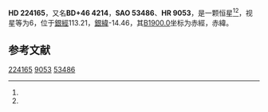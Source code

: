 {{Starbox begin
| name = HD 224165
}}
{{Starbox observe
| epoch = [[J2000.0|J2000.0]]
| constell = {{星座名待查}}<ref name=SIMBAD>{{cite web
 | url=http://simbad.u-strasbg.fr/simbad/sim-id?Ident=HR+9053
 | title =Pulsating variable Star
 | publisher=Centre de Données astronomiques de Strasbourg
 | work=SIMBAD
 | accessdate=2012-07-13}}</ref><ref name=DATA>{{cite web
 | url=http://vizier.u-strasbg.fr/viz-bin/VizieR-5?-out.add=.&-source=5050&-corr=PK=HR&-out.max=9999&HR=9053
 | title=VizieR Detailed Page
 | accessdate=2012-07-13
 | archive-date=2019-02-16
 | archive-url=https://web.archive.org/web/20190216103608/http://vizier.u-strasbg.fr/viz-bin/VizieR-5?-out.add=.&-source=5050&-corr=PK=HR&-out.max=9999&HR=9053
 | dead-url=no
 }}</ref>
| 星官 = 
| ra = {{RA|23|55|33.6}}<ref name=SIMBAD /><ref name=DATA />
| dec = {{DEC|+47|21|21}}<ref name=SIMBAD /><ref name=DATA />
| appmag_v = 6<ref name=SIMBAD /><ref name=DATA />
}}
{{Starbox character
| class = G8Ib<ref name=SIMBAD /><ref name=DATA />
| b-v = 1.16<ref name=SIMBAD /><ref name=DATA />
| u-b = 0.94<ref name=SIMBAD /><ref name=DATA />
| r-i = <ref name=SIMBAD /><ref name=DATA />
| variable = 
}}
{{Starbox astrometry
| radial_v = 0.94
| prop_mo_ra = -17
| parallax = 
| p_error = 
}}
{{Starbox catalog
| names =BD+46 4214，[[SAO星表|SAO]] 53486，[[HD星表|HD]] 224165，[[HR星表|HR]] 9053}}
{{Starbox reference |Simbad=HR+9053}}
{{Starbox end}}

'''HD 224165'''，又名'''BD+46 4214'''，'''SAO 53486'''、'''HR 9053'''，是一颗恒星<ref name=SIMBAD /><ref name=DATA />，视星等为6，位于[[銀道座標系|銀經]]113.21，[[銀道座標系|銀緯]]-14.46，其[[B1900.0|B1900.0]]坐标为赤經{{RA|23|50|30.5}}，赤緯{{DEC|+46|-14.46|58}}。

== 参考文献 ==
{{reflist}}

{{star-stub}}

[[Category:HD和HDE天體|224165]]
[[Category:HR天體|9053]]
[[Category:SAO天體|53486]]